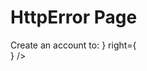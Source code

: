 

<Meta title="pages/ShopLogin" component={ShopLoginTemplate} />

# HttpError Page

<ArgsTable of={HttpError} />

<Canvas>
    <Story name='Basic'>
        <ShopLoginTemplate 
            left={ 
                <div>
                    <Typography size='h2' theme='royal-blue'>
                        Create an account to:
                    </Typography>
                </div>
            }
            right={<div class='box' />}
         />
    </Story>
</Canvas>